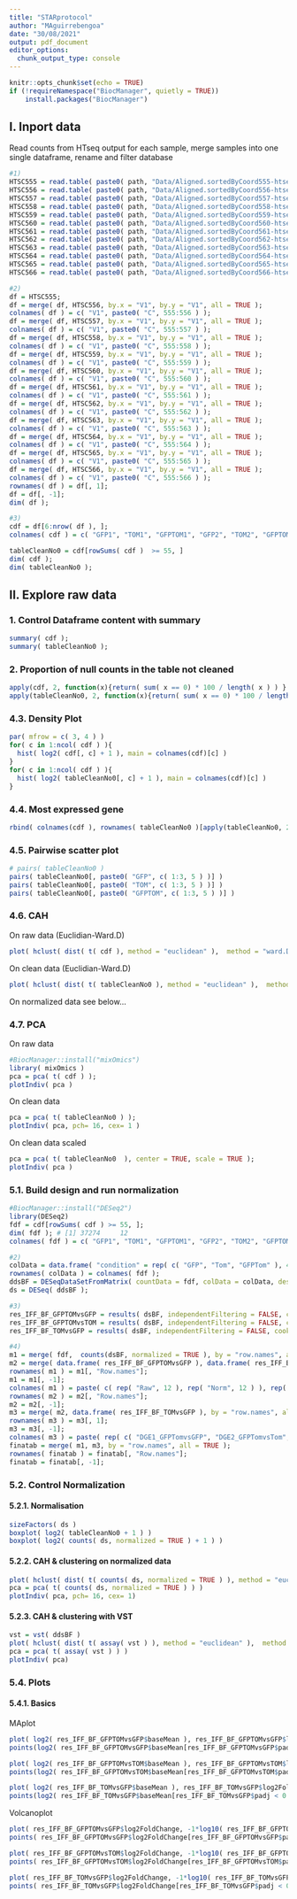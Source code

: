 ```yaml
---
title: "STARprotocol"
author: "MAguirrebengoa"
date: "30/08/2021"
output: pdf_document
editor_options: 
  chunk_output_type: console
---
```


```r
knitr::opts_chunk$set(echo = TRUE)
if (!requireNamespace("BiocManager", quietly = TRUE))
    install.packages("BiocManager")
```

## I. Inport data

Read counts from HTseq output for each sample, merge samples into one single dataframe, rename and filter database

```r
#1)
HTSC555 = read.table( paste0( path, "Data/Aligned.sortedByCoord555-htseq_count.tabular" ), sep = "\t", header = FALSE );
HTSC556 = read.table( paste0( path, "Data/Aligned.sortedByCoord556-htseq_count.tabular" ), sep = "\t", header = FALSE );
HTSC557 = read.table( paste0( path, "Data/Aligned.sortedByCoord557-htseq_count.tabular" ), sep = "\t", header = FALSE );
HTSC558 = read.table( paste0( path, "Data/Aligned.sortedByCoord558-htseq_count.tabular" ), sep = "\t", header = FALSE );
HTSC559 = read.table( paste0( path, "Data/Aligned.sortedByCoord559-htseq_count.tabular" ), sep = "\t", header = FALSE );
HTSC560 = read.table( paste0( path, "Data/Aligned.sortedByCoord560-htseq_count.tabular" ), sep = "\t", header = FALSE );
HTSC561 = read.table( paste0( path, "Data/Aligned.sortedByCoord561-htseq_count.tabular" ), sep = "\t", header = FALSE );
HTSC562 = read.table( paste0( path, "Data/Aligned.sortedByCoord562-htseq_count.tabular" ), sep = "\t", header = FALSE );
HTSC563 = read.table( paste0( path, "Data/Aligned.sortedByCoord563-htseq_count.tabular" ), sep = "\t", header = FALSE );
HTSC564 = read.table( paste0( path, "Data/Aligned.sortedByCoord564-htseq_count.tabular" ), sep = "\t", header = FALSE );
HTSC565 = read.table( paste0( path, "Data/Aligned.sortedByCoord565-htseq_count.tabular" ), sep = "\t", header = FALSE );
HTSC566 = read.table( paste0( path, "Data/Aligned.sortedByCoord566-htseq_count.tabular" ), sep = "\t", header = FALSE );

#2)
df = HTSC555;
df = merge( df, HTSC556, by.x = "V1", by.y = "V1", all = TRUE );
colnames( df ) = c( "V1", paste0( "C", 555:556 ) );
df = merge( df, HTSC557, by.x = "V1", by.y = "V1", all = TRUE );
colnames( df ) = c( "V1", paste0( "C", 555:557 ) );
df = merge( df, HTSC558, by.x = "V1", by.y = "V1", all = TRUE );
colnames( df ) = c( "V1", paste0( "C", 555:558 ) );
df = merge( df, HTSC559, by.x = "V1", by.y = "V1", all = TRUE );
colnames( df ) = c( "V1", paste0( "C", 555:559 ) );
df = merge( df, HTSC560, by.x = "V1", by.y = "V1", all = TRUE );
colnames( df ) = c( "V1", paste0( "C", 555:560 ) );
df = merge( df, HTSC561, by.x = "V1", by.y = "V1", all = TRUE );
colnames( df ) = c( "V1", paste0( "C", 555:561 ) );
df = merge( df, HTSC562, by.x = "V1", by.y = "V1", all = TRUE );
colnames( df ) = c( "V1", paste0( "C", 555:562 ) );
df = merge( df, HTSC563, by.x = "V1", by.y = "V1", all = TRUE );
colnames( df ) = c( "V1", paste0( "C", 555:563 ) );
df = merge( df, HTSC564, by.x = "V1", by.y = "V1", all = TRUE );
colnames( df ) = c( "V1", paste0( "C", 555:564 ) );
df = merge( df, HTSC565, by.x = "V1", by.y = "V1", all = TRUE );
colnames( df ) = c( "V1", paste0( "C", 555:565 ) );
df = merge( df, HTSC566, by.x = "V1", by.y = "V1", all = TRUE );
colnames( df ) = c( "V1", paste0( "C", 555:566 ) );
rownames( df ) = df[, 1];
df = df[, -1];
dim( df );

#3)
cdf = df[6:nrow( df ), ];
colnames( cdf ) = c( "GFP1", "TOM1", "GFPTOM1", "GFP2", "TOM2", "GFPTOM2", "GFP3", "TOM3", "GFPTOM3", "GFP5", "TOM5", "GFPTOM5" );

tableCleanNo0 = cdf[rowSums( cdf )  >= 55, ]
dim( cdf );
dim( tableCleanNo0 );
```


## II. Explore raw data

### 1. Control Dataframe content with summary
```r
summary( cdf );
summary( tableCleanNo0 );
```

### 2. Proportion of null counts in the table not cleaned
```r
apply(cdf, 2, function(x){return( sum( x == 0) * 100 / length( x ) ) } );
apply(tableCleanNo0, 2, function(x){return( sum( x == 0) * 100 / length( x ) ) } );

```

### 4.3. Density Plot
```r
par( mfrow = c( 3, 4 ) )
for( c in 1:ncol( cdf ) ){
  hist( log2( cdf[, c] + 1 ), main = colnames(cdf)[c] )
}
for( c in 1:ncol( cdf ) ){
  hist( log2( tableCleanNo0[, c] + 1 ), main = colnames(cdf)[c] )
}
```

### 4.4. Most expressed gene
```r
rbind( colnames(cdf ), rownames( tableCleanNo0 )[apply(tableCleanNo0, 2, function(x){return( which( x == max( x ) ) )})] )
```

### 4.5. Pairwise scatter plot
```r
# pairs( tableCleanNo0 )
pairs( tableCleanNo0[, paste0( "GFP", c( 1:3, 5 ) )] )
pairs( tableCleanNo0[, paste0( "TOM", c( 1:3, 5 ) )] )
pairs( tableCleanNo0[, paste0( "GFPTOM", c( 1:3, 5 ) )] )

```

### 4.6. CAH
On raw data (Euclidian-Ward.D)
```r
plot( hclust( dist( t( cdf ), method = "euclidean" ),  method = "ward.D" ), hang = -1 );
```

On clean data (Euclidian-Ward.D)
```r
plot( hclust( dist( t( tableCleanNo0 ), method = "euclidean" ),  method = "ward.D" ), hang = -1 );
```

On normalized data see below...

### 4.7. PCA
On raw data
```r
#BiocManager::install("mixOmics")
library( mixOmics )
pca = pca( t( cdf ) );
plotIndiv( pca )
```
On clean data
```r
pca = pca( t( tableCleanNo0 ) );
plotIndiv( pca, pch= 16, cex= 1 )
```
On clean data scaled
```r
pca = pca( t( tableCleanNo0  ), center = TRUE, scale = TRUE );
plotIndiv( pca )
```


### 5.1. Build design and run normalization

```r
#BiocManager::install("DESeq2")
library(DESeq2)
fdf = cdf[rowSums( cdf ) >= 55, ];
dim( fdf ); # [1] 37274     12
colnames( fdf ) = c( "GFP1", "TOM1", "GFPTOM1", "GFP2", "TOM2", "GFPTOM2", "GFP3", "TOM3", "GFPTOM3", "GFP5", "TOM5", "GFPTOM5" );

#2)
colData = data.frame( "condition" = rep( c( "GFP", "Tom", "GFPTom" ), 4 ), "replicat" = rep( paste0( "REP", c( 1:3, 5 ) ), each = 3 ) );
rownames( colData ) = colnames( fdf );
ddsBF = DESeqDataSetFromMatrix( countData = fdf, colData = colData, design = ~condition+replicat );
ds = DESeq( ddsBF );

#3)
res_IFF_BF_GFPTOMvsGFP = results( dsBF, independentFiltering = FALSE, cooksCutoff = FALSE, contrast = c( "condition", "GFPTom", "GFP" ) );
res_IFF_BF_GFPTOMvsTOM = results( dsBF, independentFiltering = FALSE, cooksCutoff = FALSE, contrast = c( "condition", "GFPTom", "Tom" ) );
res_IFF_BF_TOMvsGFP = results( dsBF, independentFiltering = FALSE, cooksCutoff = FALSE, contrast = c( "condition", "Tom", "GFP" ) );

#4)
m1 = merge( fdf,  counts(dsBF, normalized = TRUE ), by = "row.names", all = TRUE );
m2 = merge( data.frame( res_IFF_BF_GFPTOMvsGFP ), data.frame( res_IFF_BF_GFPTOMvsTOM ), by = "row.names", all = TRUE );
rownames( m1 ) = m1[, "Row.names"];
m1 = m1[, -1];
colnames( m1 ) = paste( c( rep( "Raw", 12 ), rep( "Norm", 12 ) ), rep( colnames( fdf ), 2 ), sep = "_" );
rownames( m2 ) = m2[, "Row.names"];
m2 = m2[, -1];
m3 = merge( m2, data.frame( res_IFF_BF_TOMvsGFP ), by = "row.names", all = TRUE );
rownames( m3 ) = m3[, 1]; 
m3 = m3[, -1];
colnames( m3 ) = paste( rep( c( "DGE1_GFPTomvsGFP", "DGE2_GFPTomvsTom", "DGE3_TomvsGFP" ), each = 6 ), rep( c( "baseMean", "log2FoldChange", "lfcSE", "stat", "pvalue", "padj" ), 3 ), sep = "_" );
finatab = merge( m1, m3, by = "row.names", all = TRUE );
rownames( finatab ) = finatab[, "Row.names"];
finatab = finatab[, -1];
```

### 5.2. Control Normalization

#### 5.2.1. Normalisation
```r
sizeFactors( ds )
boxplot( log2( tableCleanNo0 + 1 ) )
boxplot( log2( counts( ds, normalized = TRUE ) + 1 ) )
```

#### 5.2.2. CAH & clustering on normalized data
```r
plot( hclust( dist( t( counts( ds, normalized = TRUE ) ), method = "euclidean" ),  method = "ward.D" ), hang = -1 );
pca = pca( t( counts( ds, normalized = TRUE ) ) )
plotIndiv( pca, pch= 16, cex= 1)
```

#### 5.2.3. CAH & clustering with VST
```r
vst = vst( ddsBF )
plot( hclust( dist( t( assay( vst ) ), method = "euclidean" ),  method = "ward.D" ), hang = -1 );
pca = pca( t( assay( vst ) ) )
plotIndiv( pca)
```


### 5.4. Plots

#### 5.4.1. Basics
MAplot
```r
plot( log2( res_IFF_BF_GFPTOMvsGFP$baseMean ), res_IFF_BF_GFPTOMvsGFP$log2FoldChange, xlab = "log2 baseMean", ylab = "log2FC", ylim = c( -10, +10 ) )
points(log2( res_IFF_BF_GFPTOMvsGFP$baseMean[res_IFF_BF_GFPTOMvsGFP$padj < 0.05] ), res_IFF_BF_GFPTOMvsGFP$log2FoldChange[res_IFF_BF_GFPTOMvsGFP$padj < 0.05], pch = 16, col = "red" )

plot( log2( res_IFF_BF_GFPTOMvsTOM$baseMean ), res_IFF_BF_GFPTOMvsTOM$log2FoldChange, xlab = "log2 baseMean", ylab = "log2FC", ylim = c( -10, +10 ) )
points(log2( res_IFF_BF_GFPTOMvsTOM$baseMean[res_IFF_BF_GFPTOMvsTOM$padj < 0.05] ), res_IFF_BF_GFPTOMvsTOM$log2FoldChange[res_IFF_BF_GFPTOMvsTOM$padj < 0.05], pch = 16, col = "red" )

plot( log2( res_IFF_BF_TOMvsGFP$baseMean ), res_IFF_BF_TOMvsGFP$log2FoldChange, xlab = "log2 baseMean", ylab = "log2FC" , ylim = c( -10, +10 ))
points(log2( res_IFF_BF_TOMvsGFP$baseMean[res_IFF_BF_TOMvsGFP$padj < 0.05] ), res_IFF_BF_TOMvsGFP$log2FoldChange[res_IFF_BF_TOMvsGFP$padj < 0.05], pch = 16, cex = 1, col = "red" )
```

Volcanoplot
```r
plot( res_IFF_BF_GFPTOMvsGFP$log2FoldChange, -1*log10( res_IFF_BF_GFPTOMvsGFP$padj ), xlab = "log2 baseMean", ylab = "log2FC" )
points( res_IFF_BF_GFPTOMvsGFP$log2FoldChange[res_IFF_BF_GFPTOMvsGFP$padj < 0.05], -1*log10( res_IFF_BF_GFPTOMvsGFP$padj )[res_IFF_BF_GFPTOMvsGFP$padj < 0.05], pch = 16, col = "red" )

plot( res_IFF_BF_GFPTOMvsTOM$log2FoldChange, -1*log10( res_IFF_BF_GFPTOMvsTOM$padj ), xlab = "log2 baseMean", ylab = "log2FC" )
points( res_IFF_BF_GFPTOMvsTOM$log2FoldChange[res_IFF_BF_GFPTOMvsTOM$padj < 0.05], -1*log10( res_IFF_BF_GFPTOMvsTOM$padj )[res_IFF_BF_GFPTOMvsTOM$padj < 0.05], pch = 16, col = "red" )

plot( res_IFF_BF_TOMvsGFP$log2FoldChange, -1*log10( res_IFF_BF_TOMvsGFP$padj ), xlab = "log2 baseMean", ylab = "log2FC" )
points( res_IFF_BF_TOMvsGFP$log2FoldChange[res_IFF_BF_TOMvsGFP$padj < 0.05], -1*log10( res_IFF_BF_TOMvsGFP$padj )[res_IFF_BF_TOMvsGFP$padj < 0.05], pch = 16, col = "red" )
```